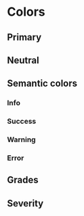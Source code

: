 <!--
  title: colors
-->


<Meta title="Theme/Colors" />

# Colors

## Primary

<ColorPalette>
  <ColorItem title="theme.colors.primary.700" colors={[colors.primary[700]]} />
  <ColorItem title="theme.colors.primary.600" colors={[colors.primary[600]]} />
  <ColorItem title="theme.colors.primary.500" colors={[colors.primary[500]]} />
  <ColorItem title="theme.colors.primary.400" colors={[colors.primary[400]]} />
  <ColorItem title="theme.colors.primary.200" colors={[colors.primary[200]]} />
  <ColorItem title="theme.colors.primary.50" colors={[colors.primary[50]]} />
</ColorPalette>

## Neutral

<ColorPalette>
  <ColorItem
    title="theme.colors.neutral.1000"
    subtitle="Pure black"
    colors={[colors.neutral[1000]]}
  />
  <ColorItem
    title="theme.colors.neutral.900"
    subtitle="Primary text"
    colors={[colors.neutral[900]]}
  />
  <ColorItem
    title="theme.colors.neutral.800"
    subtitle="Icons"
    colors={[colors.neutral[800]]}
  />
  <ColorItem
    title="theme.colors.neutral.700"
    subtitle="Secondary text"
    colors={[colors.neutral[700]]}
  />
  <ColorItem
    title="theme.colors.neutral.600"
    subtitle="Inactive text"
    colors={[colors.neutral[600]]}
  />
  <ColorItem
    title="theme.colors.neutral.500"
    subtitle="Borders"
    colors={[colors.neutral[500]]}
  />
  <ColorItem
    title="theme.colors.neutral.400"
    subtitle="Page title area background"
    colors={[colors.neutral[400]]}
  />
  <ColorItem
    title="theme.colors.neutral.300"
    subtitle="Disabled button background"
    colors={[colors.neutral[300]]}
  />
  <ColorItem
    title="theme.colors.neutral.200"
    subtitle="Table background"
    colors={[colors.neutral[200]]}
  />
  <ColorItem
    title="theme.colors.neutral.100"
    subtitle="Page background"
    colors={[colors.neutral[100]]}
  />
  <ColorItem
    title="theme.colors.neutral.0"
    subtitle="Pure white"
    colors={[colors.neutral[0]]}
  />
</ColorPalette>

## Semantic colors

### Info

<ColorPalette>
  <ColorItem title="theme.colors.info.700" colors={[colors.info[700]]} />
  <ColorItem title="theme.colors.info.600" colors={[colors.info[600]]} />
  <ColorItem title="theme.colors.info.500" colors={[colors.info[500]]} />
  <ColorItem title="theme.colors.info.100" colors={[colors.info[100]]} />
  <ColorItem title="theme.colors.info.50" colors={[colors.info[50]]} />
</ColorPalette>

### Success

<ColorPalette>
  <ColorItem title="theme.colors.success.700" colors={[colors.success[700]]} />
  <ColorItem title="theme.colors.success.600" colors={[colors.success[600]]} />
  <ColorItem title="theme.colors.success.500" colors={[colors.success[500]]} />
  <ColorItem title="theme.colors.success.100" colors={[colors.success[100]]} />
  <ColorItem title="theme.colors.success.50" colors={[colors.success[50]]} />
</ColorPalette>

### Warning

<ColorPalette>
  <ColorItem title="theme.colors.warning.700" colors={[colors.warning[700]]} />
  <ColorItem title="theme.colors.warning.600" colors={[colors.warning[600]]} />
  <ColorItem title="theme.colors.warning.500" colors={[colors.warning[500]]} />
  <ColorItem title="theme.colors.warning.100" colors={[colors.warning[100]]} />
  <ColorItem title="theme.colors.warning.50" colors={[colors.warning[50]]} />
</ColorPalette>

### Error

<ColorPalette>
  <ColorItem title="theme.colors.error.700" colors={[colors.error[700]]} />
  <ColorItem title="theme.colors.error.600" colors={[colors.error[600]]} />
  <ColorItem title="theme.colors.error.500" colors={[colors.error[500]]} />
  <ColorItem title="theme.colors.error.100" colors={[colors.error[100]]} />
  <ColorItem title="theme.colors.error.50" colors={[colors.error[50]]} />
</ColorPalette>

## Grades

<ColorPalette>
  <ColorItem title="theme.colors.grade.A" colors={[colors.grade.A]} />
  <ColorItem title="theme.colors.grade.B" colors={[colors.grade.B]} />
  <ColorItem title="theme.colors.grade.C" colors={[colors.grade.C]} />
  <ColorItem title="theme.colors.grade.D" colors={[colors.grade.D]} />
  <ColorItem title="theme.colors.grade.F" colors={[colors.grade.F]} />
</ColorPalette>

## Severity

<ColorPalette>
  <ColorItem title="theme.colors.severity.informational" colors={[colors.severity.informational]} />
  <ColorItem title="theme.colors.severity.positive" colors={[colors.severity.positive]} />
  <ColorItem title="theme.colors.severity.low" colors={[colors.severity.low]} />
  <ColorItem title="theme.colors.severity.medium" colors={[colors.severity.medium]} />
  <ColorItem title="theme.colors.severity.high" colors={[colors.severity.high]} />
</ColorPalette>
